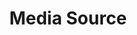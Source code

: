 ---
title: "Media Source"
description: "About Media Source plugin environment"
icon: 'photo-film'
---
